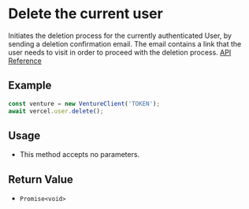 # Delete the current user

Initiates the deletion process for the currently authenticated User, by sending a deletion confirmation email. The email contains a link that the user needs to visit in order to proceed with the deletion process. [API Reference](https://vercel.com/docs/rest-api/endpoints#delete-user-account)

## Example

```js
const venture = new VentureClient('TOKEN');
await vercel.user.delete();
```

## Usage

- This method accepts no parameters.

## Return Value

- `Promise<void>`
